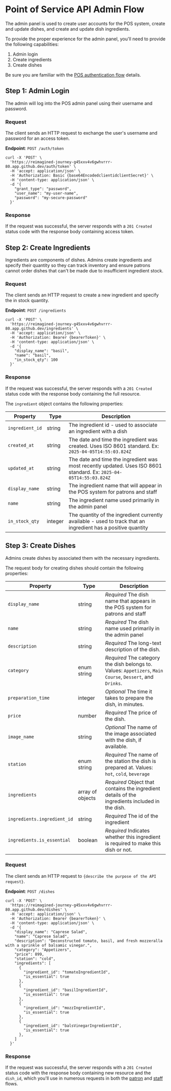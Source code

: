# Point of Service API Admin Flow

The admin panel is used to create user accounts for the POS system, create and update dishes, and create and update dish ingredients.

To provide the proper experience for the admin panel, you'll need to provide the following capabilities: 

1. Admin login
2. Create ingredients
3. Create dishes

Be sure you are familiar with the [POS authentication flow](/api-flows/auth) details.

## Step 1: Admin Login

The admin will log into the POS admin panel using their username and password.

### Request

The client sends an HTTP request to exchange the user's username and password for an access token.

**Endpoint**: `POST /auth/token`

```curl
curl -X 'POST' \
  'https://reimagined-journey-g45xxv4v6gwhvrrr-80.app.github.dev/auth/token' \
  -H 'accept: application/json' \
  -H 'Authorization: Basic {base64EncodedclientidclientSecret}' \
  -H 'content-type: application/json' \
  -d '{
    "grant_type": "password",
    "user_name": "my-user-name",
    "password": "my-secure-password"
  }'
```

### Response

If the request was successful, the server responds with a `201 Created` status code with the response body containing access token.

## Step 2: Create Ingredients

Ingredients are components of dishes. Admins create ingredients and specify their quantity so they can track inventory and ensure patrons cannot order dishes that can't be made due to insufficient ingredient stock.

### Request

The client sends an HTTP request to create a new ingredient and specify the in stock quantity.

**Endpoint**: `POST /ingredients`

``` curl
curl -X 'POST' \
  'https://reimagined-journey-g45xxv4v6gwhvrrr-80.app.github.dev/ingredients' \
  -H 'accept: application/json' \
  -H 'Authorization: Bearer {bearerToken}' \
  -H 'content-type: application/json' \
  -d '{
    "display_name": "basil",
    "name": "basil",
    "in_stock_qty": 100
  }'
```

### Response

If the request was successful, the server responds with a `201 Created` status code with the response body containing the full resource.

The `ingredient` object contains the following properties: 

| Property  | Type  | Description      |
| --------- | ----- | ---------------- |
| `ingredient_id`  | string  | The ingredient id - used to associate an ingredient with a dish  |
| `created_at`  | string  | The date and time the ingredient was created. Uses ISO 8601 standard. Ex: `2025-04-05T14:55:03.824Z`  |
| `updated_at`  | string  | The date and time the ingredient was most recently updated. Uses ISO 8601 standard. Ex: `2025-04-05T14:55:03.824Z` |
| `display_name` | string | The ingredient name that will appear in the POS system for patrons and staff |
| `name` | string | The ingredient name used primarily in the admin panel |
| `in_stock_qty` | integer | The quantity of the ingredient currently available - used to track that an ingredient has a positive quantity |

## Step 3: Create Dishes

Admins create dishes by associated them with the necessary ingredients.

The request body for creating dishes should contain the following properties: 

| Property  | Type  | Description      |
| --------- | ----- | ---------------- |
| `display_name` | string  | *Required* The dish name that appears in the POS system for patrons and staff |
| `name` | string  | *Required* The dish name used primarily in the admin panel |
| `description` | string  | *Required* The long-text description of the dish.  |
| `category` | enum string  | *Required* The category the dish belongs to. Values: `Appetizers`, `Main Course`, `Dessert`, and `Drinks`.   |
| `preparation_time` | integer | *Optional* The time it takes to prepare the dish, in minutes. |
| `price` | number  | *Required* The price of the dish.    |
| `image_name`   | string  | *Optional* The name of the image associated with the dish, if available.  |
| `station` | enum string | *Required* The name of the station the dish is prepared at. Values: `hot`, `cold`, `beverage`  |
| `ingredients`   | array of objects | *Required* Object that contains the ingredient details of the ingredients included in the dish.  |
| `ingredients.ingredient_id` | string | *Required* The id of the ingredient  |
| `ingredients.is_essential`  | boolean  | *Required* Indicates whether this ingredient is required to make this dish or not.  |

### Request

The client sends an HTTP request to `{describe the purpose of the API request}`.

**Endpoint**: `POST /dishes`

``` curl
curl -X 'POST' \
  'https://reimagined-journey-g45xxv4v6gwhvrrr-80.app.github.dev/dishes' \
  -H 'accept: application/json' \
  -H 'Authorization: Bearer {bearerToken}' \
  -H 'content-type: application/json' \
  -d '{
    "display_name": "Caprese Salad",
    "name": "Caprese Salad",
    "description": "Deconstructed tomato, basil, and fresh mozzeralla with a sprinkle of balsamic vinegar.",
    "category": "Appetizers",
    "price": 899,
    "station": "cold",
    "ingredients": [
      {
        "ingredient_id": "tomatoIngredientId",
        "is_essential": true
      },
      {
        "ingredient_id": "basilIngredientId",
        "is_essential": true
      },
      {
        "ingredient_id": "mozzIngredientId",
        "is_essential": true
      },
      {
        "ingredient_id": "balsVinegarIngredientId",
        "is_essential": true
      },
    ]
  }'
```

### Response

If the request was successful, the server responds with a `201 Created` status code with the response body containing new resource and the `dish_id`, which you'll use in numerous requests in both the [patron](/api-flows/patron) and [staff](/api-flows/staff) flows.
